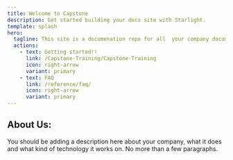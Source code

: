 ```yaml
---
title: Welcome to Capstone
description: Get started building your docs site with Starlight.
template: splash
hero:
  tagline: This site is a documenation repo for all  your company documents as well as a guide for using github, Trello and working in a capstone company.
  actions:
    - text: Getting started!!
      link: /Capstone-Training/Capstone-Training
      icon: right-arrow
      variant: primary
    - text: FAQ
      link: /reference/faq/
      icon: right-arrow
      variant: primary
---
```



## About Us:

<Card title="What we do">
   You should be adding a description here about your company, what it does and what kind of technology it works on. No more than a few paragraphs.
</Card>

<CardGrid>
  <LinkCard
    title="Policies"
    description="Understand what we stand for."
    href="/policies/github-management-policy/"
  />
  <LinkCard
    title="Process"
    description="How can my company function?."
    href="/processes/introduction/"
  />
  <LinkCard title="News" description="Link to your Company website.." href="/blog/" />
  <LinkCard
    title="Leadership"
    description="Meet our team."
    href="/teams-and-leadership/leadership-t2-2023/"
  />
</CardGrid>
